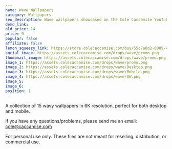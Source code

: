 ```yaml
---
name: Wave Wallpapers
category: Wallpapers
seo_description: Wave wallpapers showcased on the Cole Caccamise YouTube channel.
demo_link:
old_price: 14
price: 9
popular: false
affiliate: false
lemon_squeezy_link: https://store.colecaccamise.com/buy/55c7a8d2-8085-4d51-9329-d035415407f5
social_image: https://assets.colecaccamise.com/drops/wave/promo.png
thumbnail_image: https://assets.colecaccamise.com/drops/wave/promo.png
image_1: https://assets.colecaccamise.com/drops/wave/promo.png
image_2: https://assets.colecaccamise.com/drops/wave/Desktop.png
image_3: https://assets.colecaccamise.com/drops/wave/Mobile.png
image_4: https://assets.colecaccamise.com/drops/wave/UW.png
image_5:
image_6:
position: 1
---
```


A collection of 15 wavy wallpapers in 6K resolution, perfect for both
desktop and mobile.

If you have any questions/problems, please send me an email:
[cole@caccamise.com](mailto:cole@caccamise.com)

For personal use only. These files are not meant for reselling, distribution, or
commercial use.
